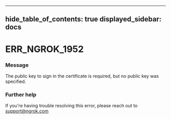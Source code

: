 

---
hide_table_of_contents: true
displayed_sidebar: docs
---


# ERR_NGROK_1952

### Message
The public key to sign in the certificate is required, but no public key was specified.

<ErrorDetails error="err_ngrok_1952" />



### Further help
If you're having trouble resolving this error, please reach out to [support@ngrok.com](mailto:support@ngrok.com?subject=Help%20with%20ERR_NGROK_1952)

